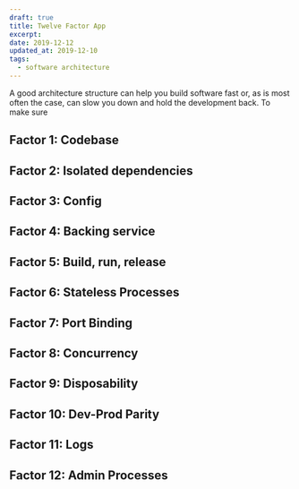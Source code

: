 ```yaml
---
draft: true
title: Twelve Factor App
excerpt:
date: 2019-12-12
updated_at: 2019-12-10
tags:
  - software architecture
---
```


A good architecture structure can help you build software fast or, as is most often the case, can slow you down and hold the development back. To make sure

## Factor 1: Codebase

## Factor 2: Isolated dependencies

## Factor 3: Config

## Factor 4: Backing service

## Factor 5: Build, run, release

## Factor 6: Stateless Processes

## Factor 7: Port Binding

## Factor 8: Concurrency

## Factor 9: Disposability

## Factor 10: Dev-Prod Parity

## Factor 11: Logs

## Factor 12: Admin Processes
